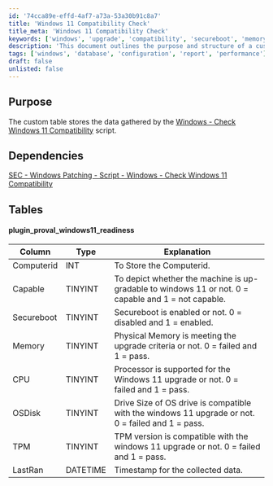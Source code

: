 ```yaml
---
id: '74cca89e-effd-4af7-a73a-53a30b91c8a7'
title: 'Windows 11 Compatibility Check'
title_meta: 'Windows 11 Compatibility Check'
keywords: ['windows', 'upgrade', 'compatibility', 'secureboot', 'memory', 'cpu', 'osdisk', 'tpm']
description: 'This document outlines the purpose and structure of a custom table that stores data gathered by the Windows 11 Compatibility Check script. It details the dependencies and the specific columns used to assess whether a machine is eligible for an upgrade to Windows 11.'
tags: ['windows', 'database', 'configuration', 'report', 'performance']
draft: false
unlisted: false
---
```

## Purpose

The custom table stores the data gathered by the [Windows - Check Windows 11 Compatibility](https://proval.itglue.com/DOC-5078775-8355447) script.

## Dependencies

[SEC - Windows Patching - Script - Windows - Check Windows 11 Compatibility](https://proval.itglue.com/DOC-5078775-8355447)

## Tables

#### plugin_proval_windows11_readiness

| Column      | Type     | Explanation                                                                                     |
|-------------|----------|-------------------------------------------------------------------------------------------------|
| Computerid  | INT      | To Store the Computerid.                                                                        |
| Capable     | TINYINT  | To depict whether the machine is up-gradable to windows 11 or not. 0 = capable and 1 = not capable. |
| Secureboot  | TINYINT  | Secureboot is enabled or not. 0 = disabled and 1 = enabled.                                   |
| Memory      | TINYINT  | Physical Memory is meeting the upgrade criteria or not. 0 = failed and 1 = pass.              |
| CPU         | TINYINT  | Processor is supported for the Windows 11 upgrade or not. 0 = failed and 1 = pass.           |
| OSDisk      | TINYINT  | Drive Size of OS drive is compatible with the windows 11 upgrade or not. 0 = failed and 1 = pass. |
| TPM         | TINYINT  | TPM version is compatible with the windows 11 upgrade or not. 0 = failed and 1 = pass.      |
| LastRan     | DATETIME | Timestamp for the collected data.                                                               |













